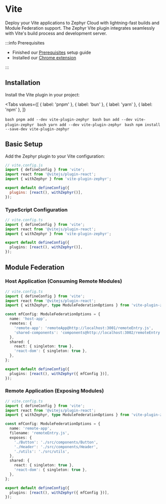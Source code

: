
# Vite

Deploy your Vite applications to Zephyr Cloud with lightning-fast builds and Module Federation support. The Zephyr Vite plugin integrates seamlessly with Vite's build process and development server.

:::info Prerequisites

- Finished our [Prerequisites](/getting-started/installation) setup guide
- Installed our [Chrome extension](https://chromewebstore.google.com/detail/zephyr-mission-control/liflhldchhinbaeplljlplhnbkdidedn)

:::

<CodemodDisclaimer />

## Installation

Install the Vite plugin in your project:

<Tabs
  values={[
    { label: 'pnpm' },
    { label: 'bun' },
    { label: 'yarn' },
    { label: 'npm' },
  ]}
>
  <Tab>```bash pnpm add --dev vite-plugin-zephyr ```</Tab>
  <Tab>```bash bun add --dev vite-plugin-zephyr ```</Tab>
  <Tab>```bash yarn add --dev vite-plugin-zephyr ```</Tab>
  <Tab>```bash npm install --save-dev vite-plugin-zephyr ```</Tab>
</Tabs>

## Basic Setup

Add the Zephyr plugin to your Vite configuration:

```javascript
// vite.config.js
import { defineConfig } from 'vite';
import react from '@vitejs/plugin-react';
import { withZephyr } from 'vite-plugin-zephyr';

export default defineConfig({
  plugins: [react(), withZephyr()],
});
```

### TypeScript Configuration

```typescript
// vite.config.ts
import { defineConfig } from 'vite';
import react from '@vitejs/plugin-react';
import { withZephyr } from 'vite-plugin-zephyr';

export default defineConfig({
  plugins: [react(), withZephyr()],
});
```

## Module Federation

### Host Application (Consuming Remote Modules)

```typescript
// vite.config.ts
import { defineConfig } from 'vite';
import react from '@vitejs/plugin-react';
import { withZephyr, type ModuleFederationOptions } from 'vite-plugin-zephyr';

const mfConfig: ModuleFederationOptions = {
  name: 'host-app',
  remotes: {
    'remote-app': 'remoteApp@http://localhost:3001/remoteEntry.js',
    'shared-components': 'components@http://localhost:3002/remoteEntry.js',
  },
  shared: {
    react: { singleton: true },
    'react-dom': { singleton: true },
  },
};

export default defineConfig({
  plugins: [react(), withZephyr({ mfConfig })],
});
```

### Remote Application (Exposing Modules)

```typescript
// vite.config.ts
import { defineConfig } from 'vite';
import react from '@vitejs/plugin-react';
import { withZephyr, type ModuleFederationOptions } from 'vite-plugin-zephyr';

const mfConfig: ModuleFederationOptions = {
  name: 'remote-app',
  filename: 'remoteEntry.js',
  exposes: {
    './Button': './src/components/Button',
    './Header': './src/components/Header',
    './utils': './src/utils',
  },
  shared: {
    react: { singleton: true },
    'react-dom': { singleton: true },
  },
};

export default defineConfig({
  plugins: [react(), withZephyr({ mfConfig })],
});
```
